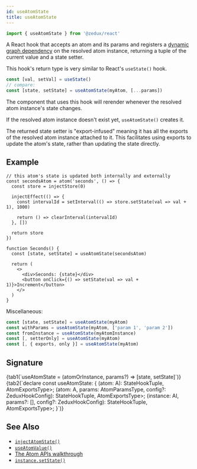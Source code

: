 ```yaml
---
id: useAtomState
title: useAtomState
---
```



```ts
import { useAtomState } from '@zedux/react'
```

A React hook that accepts an atom and its params and registers a [dynamic graph dependency](../glossary#dynamic-graph-dependency) on the resolved atom instance, returning a tuple of the current value and a state setter.

This hook's return type is very similar to React's `useState()` hook.

```ts
const [val, setVal] = useState()
// compare:
const [state, setState] = useAtomState(myAtom, [...params])
```

The component that uses this hook will rerender whenever the resolved atom instance's state changes.

If the resolved atom instance doesn't exist yet, `useAtomState()` creates it.

The returned state setter is "export-infused" meaning it has all the exports of the resolved atom instance attached to it. This facilitates using exports to update the atom's state, rather than updating the state directly.

## Example

```tsx live ecosystemId=useAtomState/example resultVar=Seconds
// this atom's state is updated both internally and externally
const secondsAtom = atom('seconds', () => {
  const store = injectStore(0)

  injectEffect(() => {
    const intervalId = setInterval(() => store.setState(val => val + 1), 1000)

    return () => clearInterval(intervalId)
  }, [])

  return store
})

function Seconds() {
  const [state, setState] = useAtomState(secondsAtom)

  return (
    <>
      <div>Seconds: {state}</div>
      <button onClick={() => setState(val => val + 1)}>Increment</button>
    </>
  )
}
```

Miscellaneous:

```ts
const [state, setState] = useAtomState(myAtom)
const withParams = useAtomState(myAtom, ['param 1', 'param 2'])
const fromInstance = useAtomState(myAtomInstance)
const [, setterOnly] = useAtomState(myAtom)
const [, { exports, only }] = useAtomState(myAtom)
```

## Signature

<Tabs>
  {tab1(`useAtomState = (atomOrInstance, params?) => [state, setState]`)}
  {tab2(`declare const useAtomState: {
  <A extends ParamlessAtom>(atom: A): StateHookTuple<AtomStateType<A>, AtomExportsType<A>>;
  <A extends AnyAtom>(atom: A, params: AtomParamsType<A>, config?: ZeduxHookConfig): StateHookTuple<AtomStateType<A>, AtomExportsType<A>>;
  <AI extends AnyAtomInstance>(instance: AI, params?: [], config?: ZeduxHookConfig): StateHookTuple<AtomStateType<AI>, AtomExportsType<AI>>;
}`)}
</Tabs>

<InjectAtomStateLegend name="useAtomState" type="hook" />

## See Also

- [`injectAtomState()`](../injectors/injectAtomState)
- [`useAtomValue()`](useAtomValue)
- [The Atom APIs walkthrough](../../walkthrough/atom-apis)
- [`instance.setState()`](../classes/AtomInstance#setstate)
